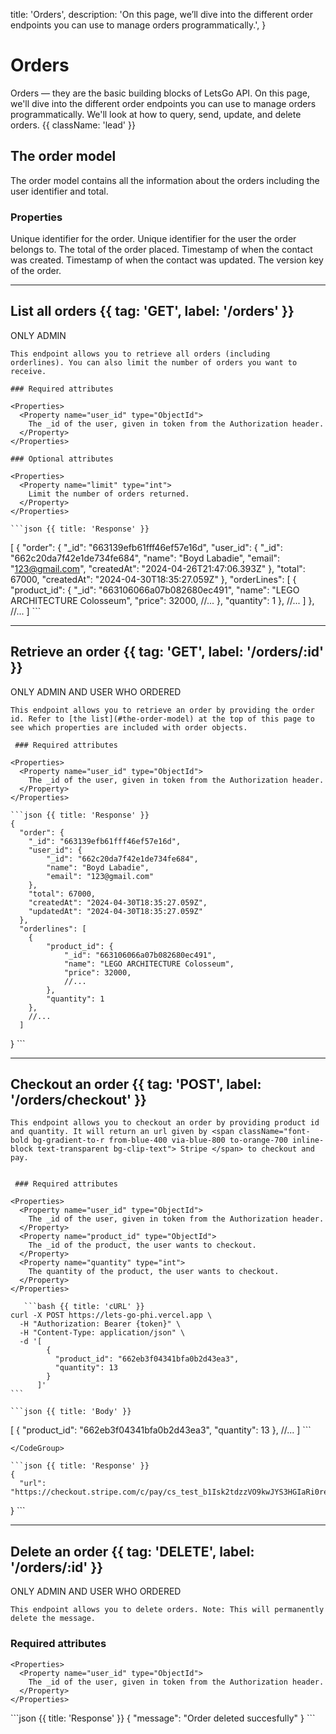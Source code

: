   title: 'Orders',
  description:
    'On this page, we’ll dive into the different order endpoints you can use to manage orders programmatically.',
}

# Orders

Orders — they are the basic building blocks of LetsGo API. On this page, we'll dive into the different order endpoints you can use to manage orders programmatically. We'll look at how to query, send, update, and delete orders. {{ className: 'lead' }}

## The order model

The order model contains all the information about the orders including the user identifier and total.

### Properties

<Properties>
  <Property name="_id" type="ObjectId">
    Unique identifier for the order.
  </Property>
  <Property name="user_id" type="ObjectId">
    Unique identifier for the user the order belongs to.
  </Property>
  <Property name="total" type="int-32">
    The total of the order placed.
  </Property>
  <Property name="created_at" type="date">
    Timestamp of when the contact was created.
  </Property>
  <Property name="updated_at" type="date">
    Timestamp of when the contact was updated.
  </Property>
  <Property name="__v" type="int-32">
    The version key of the order.
  </Property>
</Properties>

---

## List all orders {{ tag: 'GET', label: '/orders' }}

<span className="text-red-500">ONLY ADMIN</span>

<Row>
  <Col>

    This endpoint allows you to retrieve all orders (including orderlines). You can also limit the number of orders you want to receive.

    ### Required attributes

    <Properties>
      <Property name="user_id" type="ObjectId">
        The _id of the user, given in token from the Authorization header.
      </Property>
    </Properties>

    ### Optional attributes

    <Properties>
      <Property name="limit" type="int">
        Limit the number of orders returned.
      </Property>
    </Properties>

  </Col>
  <Col sticky>

    ```json {{ title: 'Response' }}
   [
      {
        "order": {
            "_id": "663139efb61fff46ef57e16d",
            "user_id": {
                "_id": "662c20da7f42e1de734fe684",
                "name": "Boyd Labadie",
                "email": "123@gmail.com",
                "createdAt": "2024-04-26T21:47:06.393Z"
            },
            "total": 67000,
            "createdAt": "2024-04-30T18:35:27.059Z"
        },
        "orderLines": [
            {
                "product_id": {
                    "_id": "663106066a07b082680ec491",
                    "name": "LEGO ARCHITECTURE Colosseum",
                    "price": 32000,
                    //...
                },
                "quantity": 1
            },
            //...
        ]
      },
    //...
]
    ```

  </Col>
</Row>

---

## Retrieve an order {{ tag: 'GET', label: '/orders/:id' }}

<span className="text-red-500">ONLY ADMIN AND USER WHO ORDERED</span>

<Row>
  <Col>

    This endpoint allows you to retrieve an order by providing the order id. Refer to [the list](#the-order-model) at the top of this page to see which properties are included with order objects.

     ### Required attributes

    <Properties>
      <Property name="user_id" type="ObjectId">
        The _id of the user, given in token from the Authorization header.
      </Property>
    </Properties>
  </Col> 

  <Col sticky>

    ```json {{ title: 'Response' }}
    {
      "order": {
        "_id": "663139efb61fff46ef57e16d",
        "user_id": {
            "_id": "662c20da7f42e1de734fe684",
            "name": "Boyd Labadie",
            "email": "123@gmail.com"
        },
        "total": 67000,
        "createdAt": "2024-04-30T18:35:27.059Z",
        "updatedAt": "2024-04-30T18:35:27.059Z"
      },
      "orderlines": [
        {
            "product_id": {
                "_id": "663106066a07b082680ec491",
                "name": "LEGO ARCHITECTURE Colosseum",
                "price": 32000,
                //...
            },
            "quantity": 1
        },
        //...
      ]
}
    ```

  </Col>
</Row>

---

## Checkout an order {{ tag: 'POST', label: '/orders/checkout' }}

<Row>
  <Col>

    This endpoint allows you to checkout an order by providing product id and quantity. It will return an url given by <span className="font-bold bg-gradient-to-r from-blue-400 via-blue-800 to-orange-700 inline-block text-transparent bg-clip-text"> Stripe </span> to checkout and pay.


     ### Required attributes

    <Properties>
      <Property name="user_id" type="ObjectId">
        The _id of the user, given in token from the Authorization header.
      </Property>
      <Property name="product_id" type="ObjectId">
        The _id of the product, the user wants to checkout.
      </Property>
      <Property name="quantity" type="int">
        The quantity of the product, the user wants to checkout.
      </Property>
    </Properties>
  </Col>
  <Col sticky>

   <CodeGroup title="Request" tag="POST" label="/orders/checkout">

       ```bash {{ title: 'cURL' }}
    curl -X POST https://lets-go-phi.vercel.app \
      -H "Authorization: Bearer {token}" \
      -H "Content-Type: application/json" \
      -d '[
            {
              "product_id": "662eb3f04341bfa0b2d43ea3",
              "quantity": 13
            }
          ]'
    ```

    ```json {{ title: 'Body' }}
   [
      {
        "product_id": "662eb3f04341bfa0b2d43ea3",
        "quantity": 13
      },
    //...
]
    ```

    </CodeGroup>

    ```json {{ title: 'Response' }}
    {
      "url": "https://checkout.stripe.com/c/pay/cs_test_b1Isk2tdzzVO9kwJYS3HGIaRi0reSvy7dauU7shv7AqpmK5lhPslsihA7W#fidkdWxOYHwnPyd1blpxYHZxWjA0VURfZ31Pd0A1RDRvdWo0XVFOdzFwbEFNaDNGfHVySmtRajJEPE5nRnNLTEpKXTdxUTZTaWBDVDd9Q2hjXVJQZ3w8cDNSc2JWQGlKaEBINVxRZEI9VTIxNTVfb21vPWd2dycpJ2N3amhWYHdzYHcnP3F3cGApJ2lkfGpwcVF8dWAnPydocGlxbFpscWBoJyknYGtkZ2lgVWlkZmBtamlhYHd2Jz9xd3BgeCUl"
}
    ```

  </Col>
</Row>

---

## Delete an order {{ tag: 'DELETE', label: '/orders/:id' }}

<span className="text-red-500">ONLY ADMIN AND USER WHO ORDERED</span>

<Row>
  <Col>

    This endpoint allows you to delete orders. Note: This will permanently delete the message.
  ### Required attributes

    <Properties>
      <Property name="user_id" type="ObjectId">
        The _id of the user, given in token from the Authorization header.
      </Property>
    </Properties>
  </Col>
  <Col sticky>
  ```json {{ title: 'Response' }}
{
    "message": "Order deleted succesfully"
}
  ```
  </Col>
</Row>
